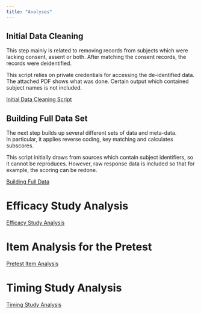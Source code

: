 ```yaml
---
title: "Analyses"
---
```


## Initial Data Cleaning

This step mainly is related to removing records from subjects which were lacking 
consent, assent or both.  After matching the consent records, the records were deidentified.

This script relies on private credentials for accessing the de-identified data.
The attached PDF shows what was done.  Certain output which contained subject
names is not included.

[Initial Data Cleaning Script](scripts/PPIES-Downloads.pdf)

## Building Full Data Set

The next step builds up several different sets of data and meta-data.  
In particular, it applies reverse coding, key matching and calculates subscores.

This script initially draws from sources which contain subject identifiers, so it
cannot be reproduces.  However, raw response data is included so that for
example, the scoring can be redone.

[Building Full Data](scripts/PPIES-Join.pdf)

# Efficacy Study Analysis

[Efficacy Study Analysis](EfficacyAnalysis.qmd)

# Item Analysis for the Pretest

[Pretest Item Analysis](PrePostIA.qmd)

# Timing Study Analysis

[Timing Study Analysis](TimingAnalysis.qmd)
